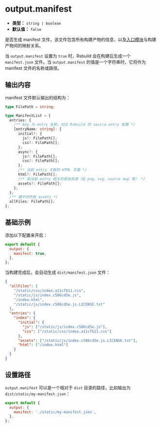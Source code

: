# output.manifest

- **类型：** `string | boolean`
- **默认值：** `false`

是否生成 manifest 文件，该文件包含所有构建产物的信息、以及[入口模块](/config/source/entry)与构建产物间的映射关系。

当 `output.manifest` 设置为 `true` 时，Rsbuild 会在构建后生成一个 `manifest.json` 文件。当 `output.manifest` 的值是一个字符串时，它将作为 manifest 文件的名称或路径。

## 输出内容

manifest 文件默认输出的结构为：

```ts
type FilePath = string;

type ManifestList = {
  entries: {
    /** key 为 entry 名称，对应 Rsbuild 的 source.entry 配置 */
    [entryName: string]: {
      initial?: {
        js?: FilePath[];
        css?: FilePath[];
      };
      async?: {
        js?: FilePath[];
        css?: FilePath[];
      };
      /** 当前 entry 关联的 HTML 页面 */
      html?: FilePath[];
      /** 和当前 entry 相关的其他资源（如 png、svg、source map 等） */
      assets?: FilePath[];
    };
  };
  /** 铺平的所有 assets */
  allFiles: FilePath[];
};
```

## 基础示例

添加以下配置来开启：

```js
export default {
  output: {
    manifest: true,
  },
};
```

当构建完成后，会自动生成 `dist/manifest.json` 文件：

```json
{
  "allFiles": [
    "/static/css/index.a11cfb11.css",
    "/static/js/index.c586cd5e.js",
    "/index.html",
    "/static/js/index.c586cd5e.js.LICENSE.txt"
  ],
  "entries": {
    "index": {
      "initial": {
        "js": ["/static/js/index.c586cd5e.js"],
        "css": ["/static/css/index.a11cfb11.css"]
      },
      "assets": ["/static/js/index.c586cd5e.js.LICENSE.txt"],
      "html": ["/index.html"]
    }
  }
}
```

## 设置路径

`output.manifest` 可以是一个相对于 `dist` 目录的路径，比如输出为 `dist/static/my-manifest.json`：

```js
export default {
  output: {
    manifest: './static/my-manifest.json',
  },
};
```
